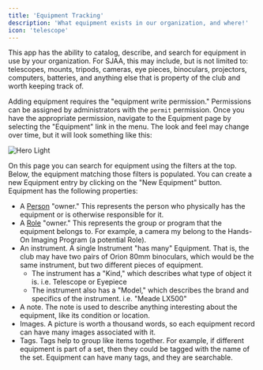 ```yaml
---
title: 'Equipment Tracking'
description: 'What equipment exists in our organization, and where!'
icon: 'telescope'
---
```


This app has the ability to catalog, describe, and search for equipment in use by your organization.  For SJAA, this may
include, but is not limited to: telescopes, mounts, tripods, cameras, eye pieces, binoculars, projectors, computers, batteries,
and anything else that is property of the club and worth keeping track of.

Adding equipment requires the "equipment write permission."  Permissions can be assigned by administrators with the `permit` permission.
Once you have the appropriate permission, navigate to the Equipment page by selecting the "Equipment" link in the menu.  The look and feel
may change over time, but it will look something like this:

<img
  className="block dark:hidden"
  src="/images/equipment-page.png"
  alt="Hero Light"
/>

On this page you can search for equipment using the filters at the top.  Below, the equipment matching those filters is populated.  You 
can create a new Equipment entry by clicking on the "New Equipment" button. Equipment has the following properties:

* A [Person](people) "owner."  This represents the person who physically has the equipment or is otherwise responsible for it.
* A [Role](roles) "owner."  This represents the group or program that the equipment belongs to.  For example, a camera my belong to the Hands-On Imaging Program (a potential Role).
* An instrument.  A single Instrument "has many" Equipment.  That is, the club may have two pairs of Orion 80mm binoculars, which would be the same instrument, but two different pieces of equipment.
  * The instrument has a "Kind," which describes what type of object it is.  i.e. Telescope or Eyepiece
  * The instrument also has a "Model," which describes the brand and specifics of the instrument.  i.e. "Meade LX500"
* A note.  The note is used to describe anything interesting about the equipment, like its condition or location.
* Images.  A picture is worth a thousand words, so each equipment record can have many images associated with it.
* Tags.  Tags help to group like items together.  For example, if different equipment is part of a set, then they could be tagged with the name of the set.  Equipment can have many tags, and they are searchable.

